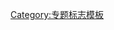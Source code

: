 {{WPBannerMeta
|PROJECT = 年
 |BANNER_NAME = Template:年专题
 |substcheck=<includeonly>{{subst:</includeonly><includeonly>substcheck}}</includeonly>
 |small={{{small|}}}
 |category={{{category|¬}}}
 |listas={{{listas|}}}

|IMAGE_LEFT = Hourglass.svg
|QUALITY_SCALE       = extended
 |class={{{class|}}}

 |importance={{{importance|}}}

|ASSESSMENT_LINK     = 
|COMMENTS            = yes
 |COMMENTS_CAT       = 
 |COMMENTS_FORCE     = yes


|MAIN_ARTICLE        =
|PORTAL              = 
|PORTAL_IMG          = 

|BOTTOM_TEXT         = 

}}<noinclude>{{documentation}}[[Category:专题标志模板]]</noinclude>